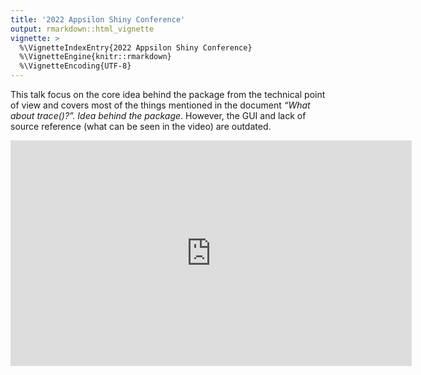 ```yaml
---
title: '2022 Appsilon Shiny Conference'
output: rmarkdown::html_vignette
vignette: >
  %\VignetteIndexEntry{2022 Appsilon Shiny Conference}
  %\VignetteEngine{knitr::rmarkdown}
  %\VignetteEncoding{UTF-8}
---
```


This talk focus on the core idea behind the package from the technical point of view and covers most of the things mentioned in the document *"What about trace()?". Idea behind the package*. However, the GUI and lack of source reference (what can be seen in the video) are outdated.

<center>
 <iframe width="642" height="361" src="https://www.youtube.com/embed/nDxYgBgeEQ4" title="YouTube video player" frameborder="0" allow="accelerometer; autoplay; clipboard-write; encrypted-media; gyroscope; picture-in-picture" allowfullscreen></iframe>
</center>
